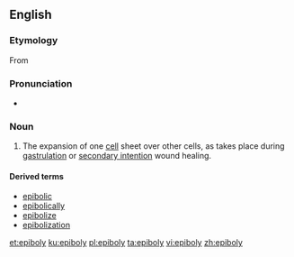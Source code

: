 ==English==

===Etymology===
From {{etyl|grc|en}} {{term|lang=el|ἐπιβολή||addition}}

===Pronunciation===
* {{IPA|ɛˈpɪbəli|lang=en}}

===Noun===
{{en-noun|-|epibolies}}
{{wikipedia}}

# {{context|embryology|lang=en}} The expansion of one [[cell]] sheet over other cells, as takes place during [[gastrulation]] or [[secondary intention]] wound healing.

====Derived terms====
* [[epibolic]]
* [[epibolically]]
* [[epibolize]]
* [[epibolization]]

[[et:epiboly]]
[[ku:epiboly]]
[[pl:epiboly]]
[[ta:epiboly]]
[[vi:epiboly]]
[[zh:epiboly]]